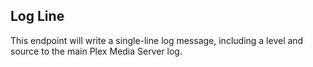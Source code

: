 ## Log Line

This endpoint will write a single-line log message, including a level and source to the main Plex Media Server log.
